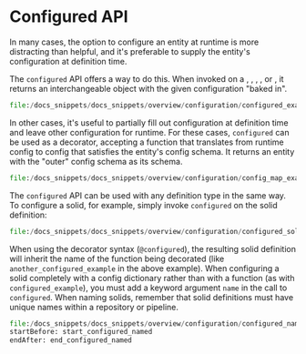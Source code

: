 
<DynamicMetaTags
  title="Configured API | Dagster"
  description="Several dimensions of pipeline execution can be determined at execution time through configuration.
  Dagster call this set of chosen values run config."
/>

# Configured API

In many cases, the option to configure an entity at runtime is more distracting than helpful, and
it's preferable to supply the entity's configuration at definition time.

The `configured` API offers a way to do this. When invoked on a <PyObject module="dagster" object="ResourceDefinition" />, <PyObject module="dagster" object="ExecutorDefinition" />, <PyObject module="dagster" object="SolidDefinition" />, <PyObject module="dagster" object="CompositeSolidDefinition" />, or <PyObject module="dagster" object="LoggerDefinition" />,
it returns an interchangeable object with the given configuration "baked in".

```python literalinclude
file:/docs_snippets/docs_snippets/overview/configuration/configured_example.py
```

In other cases, it's useful to partially fill out configuration at definition time and leave other
configuration for runtime. For these cases, `configured` can be used as a decorator, accepting a
function that translates from runtime config to config that satisfies the entity's config schema.
It returns an entity with the "outer" config schema as its schema.

```python literalinclude
file:/docs_snippets/docs_snippets/overview/configuration/config_map_example.py
```

The `configured` API can be used with any definition type in the same way. To configure a solid, for
example, simply invoke `configured` on the solid definition:

```python literalinclude
file:/docs_snippets/docs_snippets/overview/configuration/configured_solid_example.py
```

When using the decorator syntax (`@configured`), the resulting solid definition will inherit the
name of the function being decorated (like `another_configured_example` in the above example). When
configuring a solid completely with a config dictionary rather than with a function (as with
`configured_example`), you must add a keyword argument `name` in the call to `configured`.
When naming solids, remember that solid definitions must have unique names within a repository or
pipeline.

```python literalinclude
file:/docs_snippets/docs_snippets/overview/configuration/configured_named_solid_example.py
startBefore: start_configured_named
endAfter: end_configured_named
```
